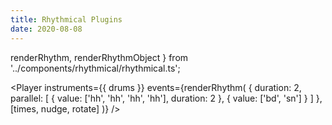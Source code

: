 ```yaml
---
title: Rhythmical Plugins
date: 2020-08-08
---
```


  renderRhythm,
  renderRhythmObject
} from '../components/rhythmical/rhythmical.ts';

<Player
  instruments={{ drums }}
  events={renderRhythm(
    {
      duration: 2,
      parallel: [
        { value: ['hh', 'hh', 'hh', 'hh'], duration: 2 },
        { value: ['bd', 'sn'] }
      ]
    },
    [times, nudge, rotate]
  )}
/>
